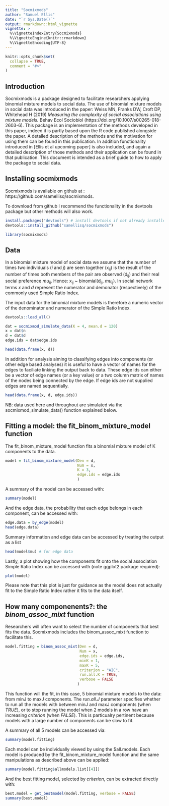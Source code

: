 ```yaml
---
title: "Socmixmods"
author: "Samuel Ellis"
date: "`r Sys.Date()`"
output: rmarkdown::html_vignette
vignette: >
  %\VignetteIndexEntry{Socmixmods}
  %\VignetteEngine{knitr::rmarkdown}
  %\VignetteEncoding{UTF-8}
---
```


```r
knitr::opts_chunk$set(
  collapse = TRUE,
  comment = "#>"
)
```

## Introduction

Socmixmods is a package designed to facilitate researchers applying binomial mixture models to social data. The use of binomial mixture models in social data was introduced in the paper: Weiss MN, Franks DW, Croft DP, Whitehead H (2019) *Measuring the complexity of social associations using mixture models.* Behav Ecol Sociobiol (https://doi.org/10.1007/s00265-018-2603-6). This package is an implementation of the methods developed in this paper, indeed it is partly based upon the R code published alongside the paper. A detailed description of the methods and the motivation for using them can be found in this publication. In addition functionality introduced in [Ellis et al upcoming paper] is also included, and again a detailed description of those methods and their application can be found in that publication. This document is intended as a brief guide to how to apply the package to social data.

## Installing socmixmods
Socmixmods is available on github at : https://github.com/samellisq/socmixmods. 

To download from github I recommend the functionality in the devtools package but other methods will also work. 

```r
install.packages("devtools") # install devtools if not already installed (also avaliable on CRAN)
devtools::install_github("samellisq/socmixmods")

library(socmixmods)

```

## Data

In a binomial mixture model of social data we assume that the number of times two individuals (*i* and *j*) are seen together (x~ij~) is the result of the number of times both members of the pair are observed (d~ij~) and their real social preference *mu*~ij~. Hence:  x~ij~ ~ binomial(d~ij~, *mu*~ij~). In social network terms *x* and *d* represent the numerator and demonator (respectively) of the commonly used Simple Ratio Index. 

The input data for the binomial mixture models is therefore a numeric vector of the denominator and numerator of the Simple Ratio Index. 

```r
devtools::load_all()

dat = socmixmod_simulate_data(K = 4, mean.d = 120)
x = dat$n
d = dat$d
edge.ids = dat$edge.ids

```
```r
head(data.frame(x, d))
```

In addition for analysis aiming to classifying edges into components (or other edge based analyses) it is useful to have a vector of names for the edges to faciliate linking the output back to data. These edge ids can either be a vector of edge names (or a key value) or a two column matrix of names of the nodes being connected by the edge. If edge ids are not supplied edges are named sequentially. 

```r
head(data.frame(x, d, edge.ids))
```

NB: data used here and throughout are simulated via the socmixmod_simulate_data() function explained below. 

## Fitting a model: the **fit_binom_mixture_model** function

The fit_binom_mixture_model function fits a binomial mixture model of K components
to the data. 

```r
model = fit_binom_mixture_model(Den = d,
                                Num = x, 
                                K = 3, 
                                edge.ids = edge.ids 
                                )
```

A summary of the model can be accessed with:

```r
summary(model)
```

And the edge data, the probability that each edge belongs in each component, can be accessed with:
```r
edge.data = by_edge(model)
head(edge.data)
```

Summary information and edge data can be accessed by treating the output as a list

```r
head(model$mu) # for edge data
```


Lastly, a plot showing how the components fit onto the social association Simple Ratio Index can be accessed with (note ggplot2 package required):

```r
plot(model)
```

Please note that this plot is just for guidance as the model does not actually fit to the Simple Ratio Index rather it fits to the data itself. 

## How many componenents?: the *binom_assoc_mixt* function

Researchers will often want to select the number of components that best fits the data. Socmixmods includes the binom_assoc_mixt function to facilitate this. 

```r
model.fitting = binom_assoc_mixt(Den = d, 
                                 Num = x, 
                                 edge.ids = edge.ids, 
                                 minK = 1,
                                 maxK = 5,
                                 criterion = "AIC",
                                 run.all.K = TRUE,
                                 verbose = FALSE
                                )
```

This function will the fit, in this case, 5 binomial mixture models to the data: from minJ to
maxJ components. The *run.all.J* parameter specifies whether to run all the models with between minJ and maxJ components (when *TRUE*), or to stop running the model when 2 models in a row have an increasing *criterion* (when *FALSE*). This is particualry pertinent because models with a large number of components can be slow to fit. 

A summary of all 5 models can be accessed via:

```r
summary(model.fitting)
```

Each model can be individually viewed by using the $all.models. Each model is produced by the fit_binom_mixture_model function and the same manipulations as described above can be applied:

```r
summary(model.fitting$allmodels.list[[4]])
```

And the best fitting model, selected by *criterion*, can be extracted directly with:

```r
best.model = get_bestmodel(model.fitting, verbose = FALSE)
summary(best.model)
```




